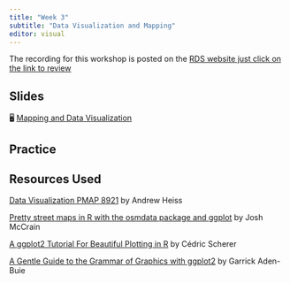```yaml
---
title: "Week 3"
subtitle: "Data Visualization and Mapping"
editor: visual
---
```


::: callout-important
The recording for this workshop is posted on the [RDS website just click on the link to review](https://research.library.gsu.edu/dataservices/rds-workshops-recordings)
:::

## Slides

🖥️ [Mapping and Data Visualization](/slides/ggplot-presentation.html)


## Practice 




## Resources Used 

[Data Visualization PMAP 8921](https://datavizs21.classes.andrewheiss.com/) by Andrew Heiss 

[Pretty street maps in R with the osmdata package and ggplot](http://joshuamccrain.com/tutorials/maps/streets_tutorial.html) by Josh McCrain


[A ggplot2 Tutorial For Beautiful Plotting in R](https://cedricscherer.netlify.app/2019/08/05/a-ggplot2-tutorial-for-beautiful-plotting-in-r/) by Cédric Scherer


[A Gentle Guide to the Grammar of Graphics with ggplot2](https://www.garrickadenbuie.com/talk/gentle-ggplot2-usf-asu/) by Garrick Aden-Buie
